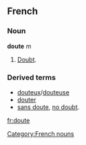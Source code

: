 ==French==
===Noun===
'''doute''' ''m''

#[[Doubt]].

===Derived terms===
* [[douteux]]/[[douteuse]]
* [[douter]]
* [[sans doute]], [[no doubt]].

[[fr:doute]]

[[Category:French nouns]]